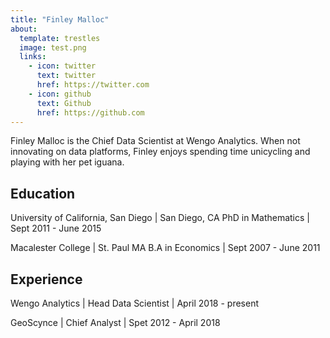 ```yaml
---
title: "Finley Malloc"
about:
  template: trestles
  image: test.png
  links:
    - icon: twitter
      text: twitter
      href: https://twitter.com
    - icon: github
      text: Github
      href: https://github.com
---
```

Finley Malloc is the Chief Data Scientist at Wengo Analytics. When not innovating on data platforms, Finley enjoys spending time unicycling and playing with her pet iguana.

## Education

University of California, San Diego | San Diego, CA
PhD in Mathematics | Sept 2011 - June 2015

Macalester College | St. Paul MA
B.A in Economics | Sept 2007 - June 2011

## Experience

Wengo Analytics | Head Data Scientist | April 2018 - present

GeoScynce | Chief Analyst | Spet 2012 - April 2018